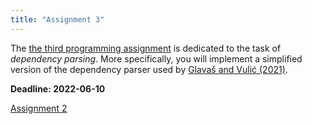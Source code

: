 ```yaml
---
title: "Assignment 3"
---
```


The [the third programming assignment](https://github.com/liu-nlp/dl4nlp/tree/master/assignment3) is dedicated to the task of *dependency parsing*. More specifically, you will implement a simplified version of the dependency parser used by [Glavaš and Vulić (2021)](http://dx.doi.org/10.18653/v1/2021.eacl-main.270).

**Deadline: 2022-06-10**

[Assignment 2](Assignment3.ipynb)
